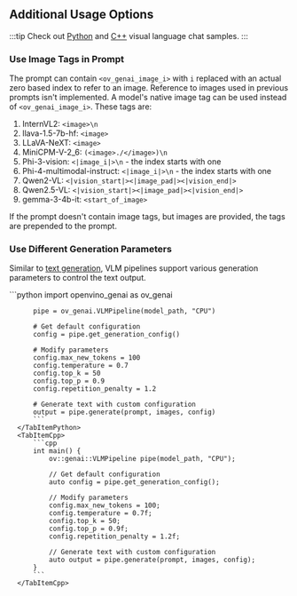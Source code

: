 
## Additional Usage Options

:::tip
Check out [Python](https://github.com/openvinotoolkit/openvino.genai/tree/master/samples/python/visual_language_chat) and [C++](https://github.com/openvinotoolkit/openvino.genai/tree/master/samples/cpp/visual_language_chat) visual language chat samples.
:::

### Use Image Tags in Prompt

The prompt can contain `<ov_genai_image_i>` with `i` replaced with an actual zero based index to refer to an image. Reference to images used in previous prompts isn't implemented. A model's native image tag can be used instead of `<ov_genai_image_i>`. These tags are:
1. InternVL2: `<image>\n`
2. llava-1.5-7b-hf: `<image>`
3. LLaVA-NeXT: `<image>`
4. MiniCPM-V-2_6: `(<image>./</image>)\n`
5. Phi-3-vision: `<|image_i|>\n` - the index starts with one
6. Phi-4-multimodal-instruct: `<|image_i|>\n` - the index starts with one
7. Qwen2-VL: `<|vision_start|><|image_pad|><|vision_end|>`
8. Qwen2.5-VL: `<|vision_start|><|image_pad|><|vision_end|>`
9. gemma-3-4b-it: `<start_of_image>`

If the prompt doesn't contain image tags, but images are provided, the tags are prepended to the prompt.

### Use Different Generation Parameters

Similar to [text generation](/docs/use-cases/text-generation/#use-different-generation-parameters), VLM pipelines support various generation parameters to control the text output.

<GenerationConfigurationWorkflow />

<BasicGenerationConfiguration>
  <LanguageTabs>
      <TabItemPython>
          ```python
          import openvino_genai as ov_genai

          pipe = ov_genai.VLMPipeline(model_path, "CPU")

          # Get default configuration
          config = pipe.get_generation_config()

          # Modify parameters
          config.max_new_tokens = 100
          config.temperature = 0.7
          config.top_k = 50
          config.top_p = 0.9
          config.repetition_penalty = 1.2

          # Generate text with custom configuration
          output = pipe.generate(prompt, images, config)
          ```
      </TabItemPython>
      <TabItemCpp>
          ```cpp
          int main() {
              ov::genai::VLMPipeline pipe(model_path, "CPU");

              // Get default configuration
              auto config = pipe.get_generation_config();

              // Modify parameters
              config.max_new_tokens = 100;
              config.temperature = 0.7f;
              config.top_k = 50;
              config.top_p = 0.9f;
              config.repetition_penalty = 1.2f;

              // Generate text with custom configuration
              auto output = pipe.generate(prompt, images, config);
          }
          ```
      </TabItemCpp>
  </LanguageTabs>
</BasicGenerationConfiguration>

<ChatScenario />

<Streaming />
